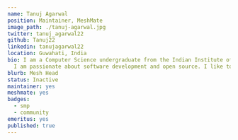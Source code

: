---
name: Tanuj Agarwal
position: Maintainer, MeshMate
image_path: ./tanuj-agarwal.jpg
twitter: tanuj_agarwal22
github: Tanuj22
linkedin: tanujagarwal22
location: Guwahati, India
bio: I am a Computer Science undergraduate from the Indian Institute of Technology, Jodhpur. 
  I am passionate about software development and open source. I like to explore anything that comes along my way and hope to learn from awesome communities like Layer5.
blurb: Mesh Head
status: Inactive
maintainer: yes
meshmate: yes
badges:
  - smp
  - community
emeritus: yes
published: true
---
